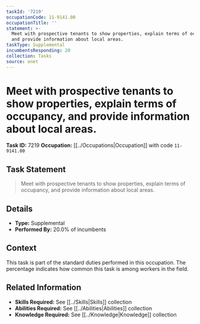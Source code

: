 ```yaml
---
taskId: '7219'
occupationCode: 11-9141.00
occupationTitle: ''
statement: >-
  Meet with prospective tenants to show properties, explain terms of occupancy,
  and provide information about local areas.
taskType: Supplemental
incumbentsResponding: 20
collection: Tasks
source: onet
---
```

# Meet with prospective tenants to show properties, explain terms of occupancy, and provide information about local areas.

**Task ID:** 7219
**Occupation:** [[../Occupations|Occupation]] with code `11-9141.00`

## Task Statement

> Meet with prospective tenants to show properties, explain terms of occupancy, and provide information about local areas.

## Details

- **Type:** Supplemental
- **Performed By:** 20.0% of incumbents

## Context

This task is part of the standard duties performed in this occupation. The percentage indicates how common this task is among workers in the field.

## Related Information

- **Skills Required:** See [[../Skills|Skills]] collection
- **Abilities Required:** See [[../Abilities|Abilities]] collection
- **Knowledge Required:** See [[../Knowledge|Knowledge]] collection
